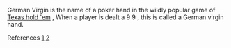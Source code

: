 German Virgin is the name of a poker hand in the wildly popular game of [[Texas hold 'em]] , When a player is dealt a 9 9 , this is called a German virgin hand.

References
[http://www.thepokergrind.net/2007/09/german-virgin-is-pocket-99-am-i-only.html]
[http://casinogambling.about.com/od/poker/a/pokernamens.htm]

{{Poker-stub}}
{{Uncategorizedstub|date=September 2007}}